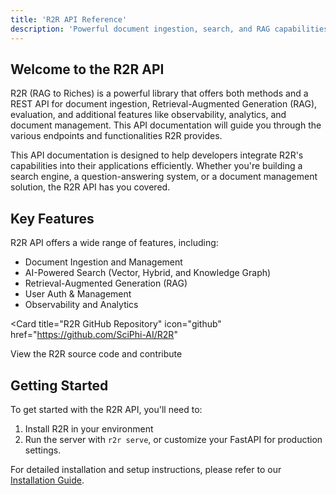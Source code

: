```yaml
---
title: 'R2R API Reference'
description: 'Powerful document ingestion, search, and RAG capabilities at your fingertips'
---
```


## Welcome to the R2R API

R2R (RAG to Riches) is a powerful library that offers both methods and a REST API for document ingestion, Retrieval-Augmented Generation (RAG), evaluation, and additional features like observability, analytics, and document management. This API documentation will guide you through the various endpoints and functionalities R2R provides.

<Note>
  This API documentation is designed to help developers integrate R2R's capabilities into their applications efficiently. Whether you're building a search engine, a question-answering system, or a document management solution, the R2R API has you covered.
</Note>

## Key Features

R2R API offers a wide range of features, including:

  - Document Ingestion and Management
  - AI-Powered Search (Vector, Hybrid, and Knowledge Graph)
  - Retrieval-Augmented Generation (RAG)
  - User Auth & Management
  - Observability and Analytics

<Card
  title="R2R GitHub Repository"
  icon="github"
  href="https://github.com/SciPhi-AI/R2R"
>
  View the R2R source code and contribute
</Card>

## Getting Started

To get started with the R2R API, you'll need to:

1. Install R2R in your environment
2. Run the server with `r2r serve`, or customize your FastAPI for production settings.

For detailed installation and setup instructions, please refer to our [Installation Guide](/documentation/installation).